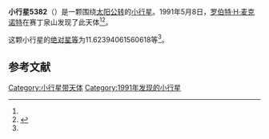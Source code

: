 {{Infobox planet
| bgcolour = #FFFFC0
| name = 5382 McKay
| symbol = 
| image = 
| caption = 
| discovery = yes
| discovery_ref = 
| discoverer = [[罗伯特·H·麦克诺特|罗伯特·H·麦克诺特]]
| discovery_site = [[赛丁泉山|赛丁泉山]] 
| discovered = 1991年5月8日
| designations = yes
| mp_name = 
| named_after = 
| alt_names = 1991 JR2/ 1952 DK1 / 1971 TK2
| mp_category = [[主带小行星|主带小行星]]
| orbit_ref = <ref name="a">[http://ssd.jpl.nasa.gov/sbdb.cgi?sstr=5382 5382 McKay] {{Wayback|url=http://ssd.jpl.nasa.gov/sbdb.cgi?sstr=5382 |date=20210717072113 }}，小行星數據庫瀏覽器（JPL Small-Body Database Browser）－[[美国国家航空航天局|美国国家航空航天局]]喷气推进实验室</ref>
| epoch = 2456400.5 (2013年4月18日更新)
| aphelion = {{convert|2.874254306691097|AU|km|3|abbr=on|lk=out}}
| perihelion = {{convert|2.383176480428942|AU|km|3|abbr=on}}
| semimajor = {{convert|2.628715393560019|AU|km|3|abbr=on}}
| eccentricity = 0.093406427
| period = 1556.731737 [[日|日]]<br />4.26[[儒略年|儒略年]]
| avg_speed = 
| inclination = 12.78853534208852
| asc_node = 169.0946018431742
| mean_anomaly = 
| arg_peri = 11.62394061560618
| satellites = 
| physical_characteristics = yes
| dimensions = 
| mass = 
| density = 
| surface_grav = 
| escape_velocity = 
| sidereal_day = 
| axial_tilt = 
| pole_ecliptic_lat = 
| pole_ecliptic_lon = 
| albedo = 
| temperatures= 
| temp_name1 = 
| mean_temp_1 = 
| max_temp_1 = 
| temp_name2 = 
| max_temp_2 = 
| spectral_type = 
| abs_magnitude = 11.62394061560618
}}

'''小行星5382'''（{{lang-en|5382 McKay}}）是一颗围绕[[太阳|太阳]][[公转|公转]]的[[小行星|小行星]]。1991年5月8日，[[罗伯特·H·麦克诺特|罗伯特·H·麦克诺特]]在赛丁泉山发现了此天体<ref name="a" /><ref>{{cite news|title=小行星列表|url=http://cfa-www.harvard.edu/iau/lists/NumberedMPs.txt|accessdate=2013-07-08|newspaper=哈佛大学|archive-date=2008-05-17|archive-url=https://web.archive.org/web/20080517010638/http://cfa-www.harvard.edu/iau/lists/NumberedMPs.txt|dead-url=no}}</ref>。

这颗小行星的[[绝对星等|绝对星等]]为11.62394061560618等<ref name="a" />。

==参考文献==
{{reflist}}
{{Minor Planet Number|[[小行星5381|小行星5381]]|[[小行星5383|小行星5383]]}}

{{小天体}}

[[Category:小行星带天体|Category:小行星带天体]]
[[Category:1991年发现的小行星|Category:1991年发现的小行星]]

{{asteroid-stub}}